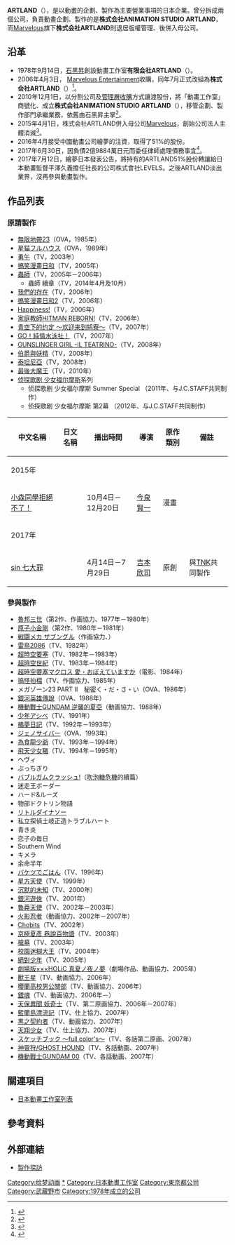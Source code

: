 {{noteTA|G1=Anime}}
{{Infobox Company 
| company_name = 株式会社ANIMATION STUDIO ARTLAND'''
| company_name_en = ANIMATION STUDIO ARTLAND Inc.'''
| original_text= {{lang|ja|株式会社アニメーションスタジオ・アートランド}}
| company_logo = Artland logo.gif
| company_type = [[株式会社|株式会社]]
| company_slogan = 
| market_information = 
| foundation = 1978年9月14日（有限會社）<br />2010年12月1日（工作室）
| location = [[東京都|東京都]][[武藏野市|武藏野市]]境四丁目2番21號
| zip_code = 180-0022
| telephone_no = 
| founder = [[石黑昇|石黑昇]]
| key_people = [[社長|社長]]：岡野国治
| industry = 情報、通信業
| products = 動畫企劃、製作
| services = 
| capital =300,000日元
| revenue = 
| operating_income = 
| profit = 
| market_value = 
| num_employees = 11人
| P/E ratio = 
| earnings per share = 
| Net asset value = 
| accounting_period = 
| parent = 
| divisions = 
| major_shareholder = 岡野国治 100% 
| subsid = 
| footnotes = {{as of|2016|3}}
| width = 
}}

'''ARTLAND'''（{{lang-ja|アートランド}}），是以動畫的企劃、製作為主要營業事項的日本企業。曾分拆成兩個公司，負責動畫企劃、製作的是'''株式会社ANIMATION STUDIO ARTLAND'''，而[[Marvelous|Marvelous]]旗下'''株式会社ARTLAND'''則退居版權管理、後併入母公司。

== 沿革 ==
* 1978年9月14日，[[石黑昇|石黑昇]]創設動畫工作室'''有限会社ARTLAND'''（{{lang|ja|有限会社アートランド}}）。
* 2006年4月3日， [[Marvelous_Entertainment|Marvelous Entertainment]]收購，同年7月正式改組為'''株式会社ARTLAND'''（{{lang|ja|株式会社アートランド}}）<ref>{{lang|ja|{{PDFlink|[http://ke.kabupro.jp/tsp/20060317/33110830_20060317.pdf 有限会社アートランドの子会社化に関するお知らせ]}}. マーベラスエンターテイメント. 2006-03-17.}}</ref>。
* 2010年12月1日，以分割公司及[[管理層收購|管理層收購]]方式讓渡股份，將「動畫工作室」商號化、成立'''株式会社ANIMATION STUDIO ARTLAND'''（{{lang|ja|株式会社アニメーションスタジオ・アートランド}}），移管企劃、製作部門承繼業務，依舊由石黑昇主掌<ref>{{lang|ja|{{PDFlink|[http://www.maql.co.jp/pdf/mmv/ir_news/318/20101115art_idou.pdf 当社子会社の会社分割（新設分割）及び異動に関するお知らせ]}}. マーベラスエンターテイメント. 2010-11-15.}}</ref>。
* 2015年4月1日，株式会社ARTLAND併入母公司[[Marvelous|Marvelous]]，創始公司法人主體消滅<ref>{{lang|ja|{{PDFlink|[http://pdf.irpocket.com/C7844/nKx5/rh45/XL9T.pdf 連結子会社の吸収合併（簡易合併・略式合併）に関するお知らせ]}}. マーベラス. 2015-02-20.}}</ref>。
* 2016年4月接受中國動畫公司繪夢的注資，取得了51%的股份。
* 2017年6月30日，因負債2億9884萬日元而委任律師處理債務事宜<ref>{{Cite web |script-title=ja:（株）アニメーションスタジオ・アートランド |website={{lang|ja|東京商工リサーチ}} |date=2017-07-07 |url=http://www.tsr-net.co.jp/news/tsr/20170707_01.html |accessdate= |archive-date=2017-08-11 |archive-url=https://web.archive.org/web/20170811212756/http://www.tsr-net.co.jp/news/tsr/20170707_01.html |dead-url=no }}</ref>。
* 2017年7月12日，繪夢日本發表公告，將持有的ARTLAND51%股份轉讓給日本動畫監督平澤久義擔任社長的公司株式會社LEVELS。之後ARTLAND淡出業界，沒再參與動畫製作。

== 作品列表 ==
=== 原請製作 ===
* [[無限地帶23|無限地帶23]]（OVA，1985年）
* [[星猫フルハウス|星猫フルハウス]]（OVA，1989年）
* [[勇午|勇午]]（TV，2003年）
* [[搞笑漫畫日和|搞笑漫畫日和]]（TV，2005年）
* [[蟲師|蟲師]]（TV，2005年－2006年）
**蟲師 續章（TV，2014年4月及10月）
* [[我們的存在|我們的存在]]（TV，2006年）
* [[搞笑漫畫日和|搞笑漫畫日和2]]（TV，2006年）
* [[Happiness!|Happiness!]]（TV，2006年）
* [[家庭教師HITMAN_REBORN!_(動畫)|家庭教師HITMAN REBORN!]]（TV，2006年）
* [[青空下的約定|青空下的约定 ～欢迎来到鸫寮～]]（TV，2007年）
* [[GO！純情水泳社！|GO！純情水泳社！]]（TV，2007年）
* [[神槍少女|GUNSLINGER GIRL -IL TEATRINO-]]（TV，2008年）
* [[伯爵與妖精|伯爵與妖精]]（TV，2008年）
* [[泰坦尼亞|泰坦尼亞]]（TV，2008年）
* [[最後大魔王|最後大魔王]]（TV，2010年）
* [[侦探歌剧_少女福尔摩斯|侦探歌剧 少女福尔摩斯]]系列
** 侦探歌剧 少女福尔摩斯 Summer Special （2011年、与J.C.STAFF共同制作）
** 侦探歌剧 少女福尔摩斯 第2幕 （2012年、与J.C.STAFF共同制作）
{| class="wikitable" style="font-size:small;"
!中文名稱!!日文名稱||播出時間!!導演!!原作類別!!備註
|-
!colspan="6"|2015年
|-
|[[小森同學拒絕不了！|小森同學拒絕不了！]]||{{lang|ja|小森さんは断れない!}}||10月4日－12月20日||[[今泉賢一|今泉賢一]]||漫畫||
|-
!colspan="6"|2017年
|-
|[[sin_七大罪|sin 七大罪]]||{{lang|ja|sin 七つの大罪}}||4月14日－7月29日||[[吉本欣司|吉本欣司]]||原創||與[[TNK|TNK]]共同製作
|}

=== 參與製作 ===
*[[魯邦三世|魯邦三世]]（第2作、作画協力、1977年－1980年）
*[[原子小金剛|原子小金剛]]（第2作、1980年－1981年）
*[[戦闘メカ_ザブングル|戦闘メカ ザブングル]]（作画協力、）
*[[雷鳥2086|雷鳥2086]]（TV、1982年）
*[[超時空要塞|超時空要塞]]（TV、1982年－1983年）
*[[超時空世紀|超時空世紀]]（TV、1983年－1984年）
*[[超時空要塞マクロス_愛・おぼえていますか|超時空要塞マクロス 愛・おぼえていますか]]（電影、1984年）
*[[搞怪拍檔|搞怪拍檔]]（TV、作画協力、1985年）
*メガゾーン23 PART II　秘密く・だ・さ・い（OVA、1986年）
*[[銀河英雄傳說|銀河英雄傳說]]（OVA、1988年）
*[[機動戰士GUNDAM_逆襲的夏亞|機動戰士GUNDAM 逆襲的夏亞]]（動画協力、1988年）
*[[少年アシベ|少年アシベ]]（TV、1991年）
*[[橘夢日記|橘夢日記]]（TV、1992年－1993年）
*[[ジェノサイバー|ジェノサイバー]]（OVA、1993年）
*[[為食龍少爺|為食龍少爺]]（TV、1993年－1994年）
*[[飛天少女豬|飛天少女豬]]（TV、1994年－1995年）
*ヘヴィ
*ぶっちぎり
*[[バブルガムクラッシュ!|バブルガムクラッシュ!]]（[[吹泡糖危機|吹泡糖危機]]的續篇）
*迷走王ボーダー
*ハード&ルーズ
*物部ドクトリン物語
*[[リトルダイナソー|リトルダイナソー]]
*私立探偵土岐正造トラブルハート
*青き炎
*恋子の毎日
*Southern Wind
*キメラ
*余命半年
*[[バケツでごはん|バケツでごはん]]（TV、1996年）
*[[星方天使|星方天使]]（TV、1999年）
*[[沉默的未知|沉默的未知]]（TV、2000年）
*[[銀河遊俠|銀河遊俠]]（TV、2001年）
*[[魯莽天使|魯莽天使]]（TV、2002年－2003年）
*[[火影忍者|火影忍者]]（動画協力、2002年－2007年）
*[[Chobits|Chobits]]（TV、2002年）
*[[巷說百物語|京極夏彥 巷說百物語]]（TV、2003年）
*[[槍墓|槍墓]]（TV、2003年）
*[[校園迷糊大王|校園迷糊大王]]（TV、2004年）
*[[絕對少年|絕對少年]]（TV、2005年）
*[[×××HOLiC|劇場版×××HOLiC 真夏ノ夜ノ夢]]（劇場作品、動画協力、2005年）
*[[獸王星|獸王星]]（TV、動画協力、2006年）
*[[櫻蘭高校男公關部|櫻蘭高校男公關部]]（TV、動画協力、2006年）
*[[銀魂_(動畫)|銀魂]]（TV、動画協力、2006年－）
*[[天保異聞_妖奇士|天保異聞 妖奇士]]（TV、第二原画協力、2006年－2007年）
*[[藍蘭島漂流記|藍蘭島漂流記]]（TV、仕上協力、2007年）
*[[黑之契約者|黑之契約者]]（TV、動画協力、2007年）
*[[天翔少女|天翔少女]]（TV、仕上協力、2007年）
*[[Sketchbook|スケッチブック 〜full color's〜]]（TV、各話第二原画、2007年）
*[[神靈狩/GHOST_HOUND|神靈狩/GHOST HOUND]]（TV、各話動画、2007年）
*[[機動戰士GUNDAM_00|機動戰士GUNDAM 00]]（TV、各話動画、2007年）

== 關連項目 ==
*[[日本動畫工作室列表|日本動畫工作室列表]]

== 參考資料 ==
{{reflist}}

== 外部連結 ==
*{{ja}}[http://www.style.fm/as/13_special/pro_070109a.shtml 製作探訪]{{Wayback|url=http://www.style.fm/as/13_special/pro_070109a.shtml |date=20070927194501 }}

{{ARTLAND}}
{{日本動畫工作室}}

[[Category:绘梦动画|Category:绘梦动画]]
[[Category:ARTLAND|*]]
[[Category:日本動畫工作室|Category:日本動畫工作室]]
[[Category:東京都公司|Category:東京都公司]]
[[Category:武藏野市|Category:武藏野市]]
[[Category:1978年成立的公司|Category:1978年成立的公司]]